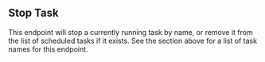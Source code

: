 
## Stop Task

<OperationInfo method='delete' path='/butler/{taskName}' />

This endpoint will stop a currently running task by name, or remove it from the list of scheduled tasks if it exists. See the section above for a list of task names for this endpoint.

